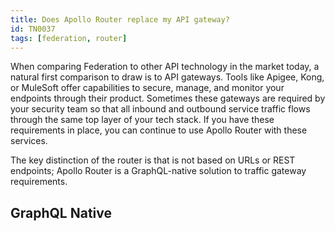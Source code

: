 ```yaml
---
title: Does Apollo Router replace my API gateway?
id: TN0037
tags: [federation, router]
---
```


When comparing Federation to other API technology in the market today, a natural first comparison to draw is to API gateways. Tools like Apigee, Kong, or MuleSoft offer capabilities to secure, manage, and monitor your endpoints through their product.
Sometimes these gateways are required by your security team so that all inbound and outbound service traffic flows through the same top layer of your tech stack. If you have these requirements in place, you can continue to use Apollo Router with these services.

The key distinction of the router is that is not based on URLs or REST endpoints; Apollo Router is a GraphQL-native solution to traffic gateway requirements.

## GraphQL Native
